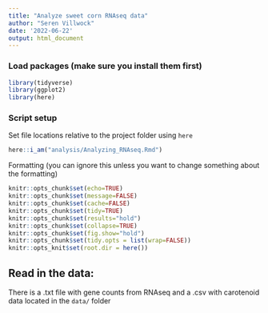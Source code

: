 ```yaml
---
title: "Analyze sweet corn RNAseq data"
author: "Seren Villwock"
date: '2022-06-22'
output: html_document
---
```


### Load packages (make sure you install them first)
```r
library(tidyverse)
library(ggplot2)
library(here)
```


### Script setup

Set file locations relative to the project folder using `here`  
```r
here::i_am("analysis/Analyzing_RNAseq.Rmd")
```

Formatting (you can ignore this unless you want to change something about the formatting)
```r
knitr::opts_chunk$set(echo=TRUE)
knitr::opts_chunk$set(message=FALSE)
knitr::opts_chunk$set(cache=FALSE)
knitr::opts_chunk$set(tidy=TRUE)
knitr::opts_chunk$set(results="hold")
knitr::opts_chunk$set(collapse=TRUE)
knitr::opts_chunk$set(fig.show="hold")
knitr::opts_chunk$set(tidy.opts = list(wrap=FALSE))
knitr::opts_knit$set(root.dir = here())
```




## Read in the data:
There is a .txt file with gene counts from RNAseq and a .csv with carotenoid data located in the `data/` folder
```r

```



